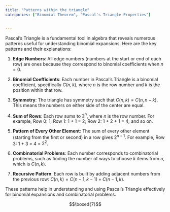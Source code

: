 ```yaml
---
title: "Patterns within the triangle"
categories: ["Binomial Theorem", "Pascal's Triangle Properties"]


---
```




Pascal's Triangle is a fundamental tool in algebra that reveals numerous patterns useful for understanding binomial expansions. Here are the key patterns and their explanations:

1. **Edge Numbers**: All edge numbers (numbers at the start or end of each row) are ones because they correspond to binomial coefficients when $n = 0$.

2. **Binomial Coefficients**: Each number in Pascal's Triangle is a binomial coefficient, specifically $C(n, k)$, where $n$ is the row number and $k$ is the position within that row.

3. **Symmetry**: The triangle has symmetry such that $C(n, k) = C(n, n - k)$. This means the numbers on either side of the center are equal.

4. **Sum of Rows**: Each row sums to $2^n$, where $n$ is the row number. For example, Row 0: 1; Row 1: 1 + 1 = 2; Row 2: 1 + 2 + 1 = 4; and so on.

5. **Pattern of Every Other Element**: The sum of every other element (starting from the first or second) in a row gives $2^{n - 1}$. For example, Row 3: 1 + 3 = 4 = $2^2$.

6. **Combinatorial Problems**: Each number corresponds to combinatorial problems, such as finding the number of ways to choose $k$ items from $n$, which is $C(n, k)$.

7. **Recursive Pattern**: Each row is built by adding adjacent numbers from the previous row: $C(n, k) = C(n - 1, k - 1) + C(n - 1, k)$.

These patterns help in understanding and using Pascal's Triangle effectively for binomial expansions and combinatorial problems.

$$\boxed{7}$$
